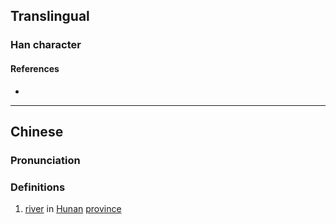 {{also|溆}}
{{character info}}
==Translingual==

===Han character===
{{Han char|rn=85|rad=水|as=11|sn=14|four=38140|canj=EODK|ids=⿰氵敘}}

====References====
* {{Han ref|kx=0647.110|dkj=18176|dj=1057.100|hdz=31725.110|uh=6F35|ud=28469|bh=E2A9|bd=58025}}

----

==Chinese==
{{zh-forms|s=溆}}

===Pronunciation===
{{zh-pron
|m=xù
|c=zeoi6
|mc=y
|oc=y
|ma=
|cat=pn
}}

===Definitions===
{{zh-hanzi}}

# [[river]] in [[Hunan]] [[province]]